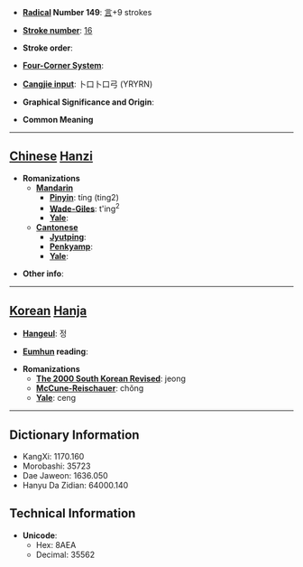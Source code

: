* '''[[Wiktionary:Chinese radical index| Radical]] Number 149''': [[Wiktionary:Chinese radical index 言|言]]+9 strokes

* '''[[Wiktionary:Chinese total strokes index|Stroke number]]''': [[Wiktionary:Chinese total strokes index 16|16]]

* '''Stroke order''': 

* '''[[Wiktionary:Chinese four corner index|Four-Corner System]]''': 

* '''[[Wiktionary:Chinese Cangjie index|Cangjie input]]''': 卜口卜口弓 (YRYRN)

* '''Graphical Significance and Origin''': 

* '''Common Meaning'''

----

== [[Chinese]] [[Hanzi]] ==

* '''Romanizations'''
** '''[[Mandarin]]'''
*** '''[[Pinyin]]''': tíng (ting2)
*** '''[[Wade-Giles]]''': t'ing<sup>2</sup>
*** '''[[Yale]]''': 
** '''[[Cantonese]]'''
*** '''[[Jyutping]]''':
*** '''[[Penkyamp]]''': 
*** '''[[Yale]]''': 

* '''Other info''': 

----

== [[Korean]] [[Hanja]] ==

* '''[[Hangeul]]''': 정

* '''[[Eumhun]] reading''': 

* '''Romanizations'''
** '''[[The 2000 South Korean Revised Romanization|The 2000 South Korean Revised]]''': jeong
** '''[[McCune-Reischauer]]''': chŏng
** '''[[Yale]]''': ceng

----

== Dictionary Information ==

* KangXi: 1170.160
* Morobashi: 35723
* Dae Jaweon: 1636.050
* Hanyu Da Zidian: 64000.140

== Technical Information ==

* '''Unicode''':
** Hex: 8AEA
** Decimal: 35562